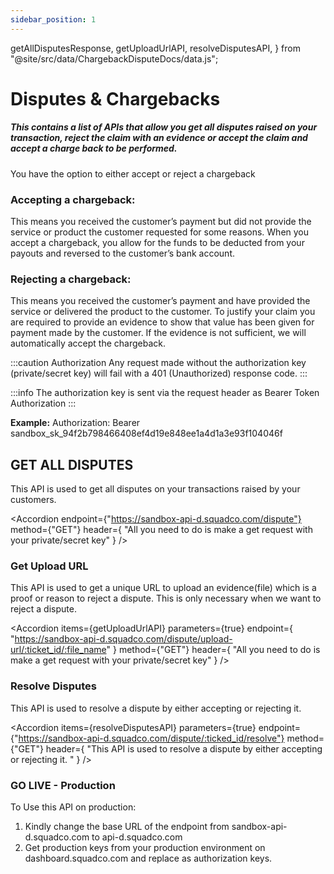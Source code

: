 ```yaml
---
sidebar_position: 1
---
```


  getAllDisputesResponse,
  getUploadUrlAPI,
  resolveDisputesAPI,
} from "@site/src/data/ChargebackDisputeDocs/data.js";

# Disputes & Chargebacks

##### This contains a list of APIs that allow you get all disputes raised on your transaction, reject the claim with an evidence or accept the claim and accept a charge back to be performed.

You have the option to either accept or reject a chargeback

### Accepting a chargeback:

This means you received the customer’s payment but did not provide the service or product the customer requested for some reasons. When you accept a chargeback, you allow for the funds to be deducted from your payouts and reversed to the customer’s bank account.

### Rejecting a chargeback:

This means you received the customer’s payment and have provided the service or delivered the product to the customer. To justify your claim you are required to provide an evidence to show that value has been given for payment made by the customer. If the evidence is not sufficient, we will automatically accept the chargeback.

:::caution Authorization
Any request made without the authorization key (private/secret key) will fail with a 401 (Unauthorized) response code.
:::

:::info
The authorization key is sent via the request header as Bearer Token Authorization
:::

**Example:**
Authorization: Bearer sandbox_sk_94f2b798466408ef4d19e848ee1a4d1a3e93f104046f

## GET ALL DISPUTES

This API is used to get all disputes on your transactions raised by your customers.

<Accordion
  endpoint={"https://sandbox-api-d.squadco.com/dispute"}
  method={"GET"}
  header={
    "All you need to do is  make a get request with your private/secret key"
  }
/>

<AccordionCode items={getAllDisputesResponse} />

### Get Upload URL

This API is used to get a unique URL to upload an evidence(file) which is a proof or reason to reject a dispute. This is only necessary when we want to reject a dispute.

<Accordion
  items={getUploadUrlAPI}
  parameters={true}
  endpoint={
    "https://sandbox-api-d.squadco.com/dispute/upload-url/:ticket_id/:file_name"
  }
  method={"GET"}
  header={
    "All you need to do is  make a get request with your private/secret key"
  }
/>

### Resolve Disputes

This API is used to resolve a dispute by either accepting or rejecting it.

<Accordion
  items={resolveDisputesAPI}
  parameters={true}
  endpoint={"https://sandbox-api-d.squadco.com/dispute/:ticked_id/resolve"}
  method={"GET"}
  header={
    "This API is used to resolve a dispute by either accepting or rejecting it. "
  }
/>

### GO LIVE - Production

To Use this API on production:

1. Kindly change the base URL of the endpoint from sandbox-api-d.squadco.com to api-d.squadco.com
2. Get production keys from your production environment on dashboard.squadco.com and replace as authorization keys.
